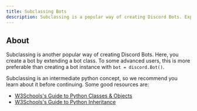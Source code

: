 ```yaml
---
title: Subclassing Bots
description: Subclassing is a popular way of creating Discord Bots. Explore how you can create a Discord bot by subclassing.
---
```


## About

Subclassing is another popular way of creating Discord Bots. Here, you create a bot by extending a bot class. To some advanced users, this is more preferable than creating a bot instance with `bot = discord.Bot()`.

Subclassing is an intermediate python concept, so we recommend you learn about it before continuing. Some good resources are:

- [W3Schools's Guide to Python Classes & Objects](https://www.w3schools.com/python/python_classes.asp)
- [W3Schools's Guide to Python Inheritance](https://www.w3schools.com/python/python_inheritance.asp)

<!-- ## Basic Example

```python
import discord


class MyBot(discord.Bot):
    async def on_ready(self):
        print('Logged in as')
        print(self.user.name)
        print(self.user.id)
        print('------')

    @slash_command()
    async def ping(self, ctx):
        await ctx.send('Pong!')

bot = MyBot()
bot.run('token')

``` -->
